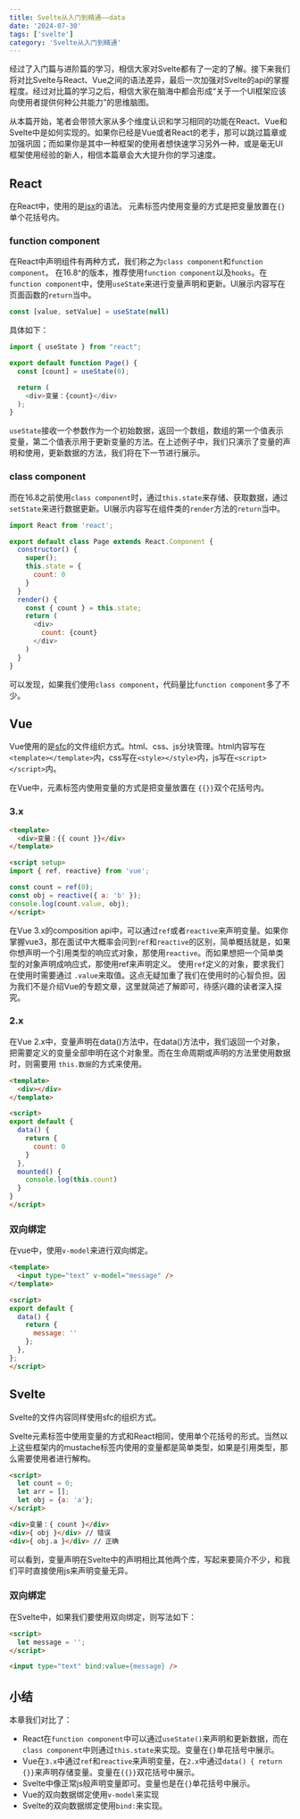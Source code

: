 ```yaml
---
title: Svelte从入门到精通——data
date: '2024-07-30'
tags: ['svelte']
category: 'Svelte从入门到精通'
---
```


经过了入门篇与进阶篇的学习，相信大家对Svelte都有了一定的了解。接下来我们将对比Svelte与React、Vue之间的语法差异，最后一次加强对Svelte的api的掌握程度。经过对比篇的学习之后，相信大家在脑海中都会形成“关于一个UI框架应该向使用者提供何种公共能力”的思维脑图。

从本篇开始，笔者会带领大家从多个维度认识和学习相同的功能在React、Vue和Svelte中是如何实现的。如果你已经是Vue或者React的老手，那可以跳过篇章或加强巩固；而如果你是其中一种框架的使用者想快速学习另外一种，或是毫无UI框架使用经验的新人，相信本篇章会大大提升你的学习速度。

## React

在React中，使用的是[jsx](https://legacy.reactjs.org/docs/introducing-jsx.html)的语法。
元素标签内使用变量的方式是把变量放置在`{}`单个花括号内。

### function component

在React中声明组件有两种方式，我们称之为`class component`和`function component`。
在16.8^的版本，推荐使用`function component`以及`hooks`。在`function component`中，使用`useState`来进行变量声明和更新。UI展示内容写在页面函数的`return`当中。

```javascript
const [value, setValue] = useState(null)
```

具体如下：
```javascript
import { useState } from "react";

export default function Page() {
  const [count] = useState(0);

  return (
    <div>变量：{count}</div>
  );
}
```

`useState`接收一个参数作为一个初始数据，返回一个数组，数组的第一个值表示变量，第二个值表示用于更新变量的方法。在上述例子中，我们只演示了变量的声明和使用，更新数据的方法，我们将在下一节进行展示。

### class component
而在16.8之前使用`class component`时，通过`this.state`来存储、获取数据，通过`setState`来进行数据更新。UI展示内容写在组件类的`render`方法的`return`当中。

```javascript
import React from 'react';

export default class Page extends React.Component {
  constructor() {
    super();
    this.state = {
      count: 0
    }
  }
  render() {
    const { count } = this.state;
    return (
      <div>
        count: {count}
      </div>
    )
  }
}
```

可以发现，如果我们使用`class component`，代码量比`function component`多了不少。

## Vue

Vue使用的是[sfc](https://cn.vuejs.org/guide/scaling-up/sfc)的文件组织方式。html、css、js分块管理。html内容写在`<template></template>`内，css写在`<style></style>`内，js写在`<script></script>`内。

在Vue中，元素标签内使用变量的方式是把变量放置在 `{{}}`双个花括号内。

### 3.x

```html
<template>
  <div>变量：{{ count }}</div>
</template>

<script setup>
import { ref, reactive} from 'vue';

const count = ref(0);
const obj = reactive({ a: 'b' });
console.log(count.value, obj);
</script>
```

在Vue 3.x的composition api中，可以通过`ref`或者`reactive`来声明变量。如果你掌握vue3，那在面试中大概率会问到`ref`和`reactive`的区别，简单概括就是，如果你想声明一个引用类型的响应式对象，那使用`reactive`。而如果想把一个简单类型的对象声明成响应式，那使用ref来声明定义。
使用`ref`定义的对象，要求我们在使用时需要通过 `.value`来取值。这点无疑加重了我们在使用时的心智负担。因为我们不是介绍Vue的专题文章，这里就简述了解即可，待感兴趣的读者深入探究。

### 2.x
在Vue 2.x中，变量声明在data()方法中，在data()方法中，我们返回一个对象，把需要定义的变量全部申明在这个对象里。而在生命周期或声明的方法里使用数据时，则需要用 `this.数据`的方式来使用。

```html
<template>
  <div></div>
</template>

<script>
export default {
  data() {
    return {
      count: 0
    }
  },
  mounted() {
    console.log(this.count)
  }
}
</script>
```

### 双向绑定
在vue中，使用`v-model`来进行双向绑定。

```html
<template>
  <input type="text" v-model="message" />
</template>

<script>
export default {
  data() {
    return {
      message: ''
    };
  },
};
</script>
```

## Svelte

Svelte的文件内容同样使用sfc的组织方式。

Svelte元素标签中使用变量的方式和React相同，使用单个花括号的形式。当然以上这些框架内的mustache标签内使用的变量都是简单类型，如果是引用类型，那么需要使用者进行解构。

```html
<script>
  let count = 0;
  let arr = [];
  let obj = {a: 'a'};
</script>

<div>变量：{ count }</div>
<div>{ obj }</div> // 错误
<div>{ obj.a }</div> // 正确
```

可以看到，变量声明在Svelte中的声明相比其他两个库，写起来要简介不少，和我们平时直接使用js来声明变量无异。

### 双向绑定
在Svelte中，如果我们要使用双向绑定，则写法如下：

```html
<script>
  let message = '';
</script>

<input type="text" bind:value={message} />
```

## 小结

本章我们对比了：
- React在`function component`中可以通过`useState()`来声明和更新数据，而在`class component`中则通过`this.state`来实现。变量在`{}`单花括号中展示。
- Vue在`3.x`中通过`ref`和`reactive`来声明变量，在`2.x`中通过`data() { return {}}`来声明存储变量。变量在`{{}}`双花括号中展示。
- Svelte中像正常js般声明变量即可。变量也是在`{}`单花括号中展示。
- Vue的双向数据绑定使用`v-model`来实现
- Svelte的双向数据绑定使用`bind:`来实现。
